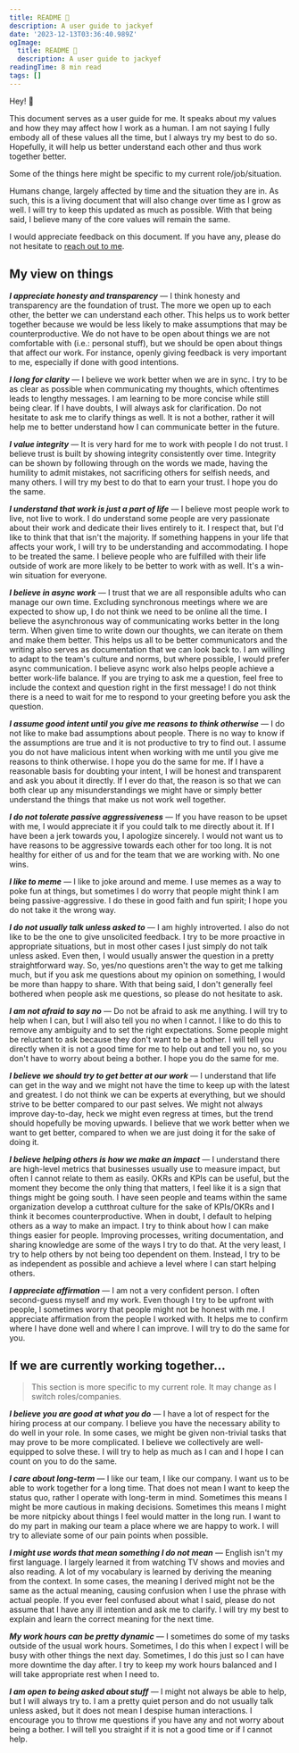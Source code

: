 ```yaml
---
title: README 📖
description: A user guide to jackyef
date: '2023-12-13T03:36:40.989Z'
ogImage:
  title: README 📖
  description: A user guide to jackyef
readingTime: 8 min read
tags: []
---
```


Hey! 👋

This document serves as a user guide for me. 
It speaks about my values and how they may affect how I work as a human.
I am not saying I fully embody all of these values all the time, but I always try my best to do so.
Hopefully, it will help us better understand each other and thus work together better.

Some of the things here might be specific to my current role/job/situation.

Humans change, largely affected by time and the situation they are in. As such, this is a living document
that will also change over time as I grow as well. I will try to keep this updated as much as possible.
With that being said, I believe many of the core values will remain the same.

I would appreciate feedback on this document. If you have any, please do not hesitate to [reach out to me](https://twitter.com/jackyef__).

## My view on things

*__I appreciate honesty and transparency__* — I think honesty and transparency are the foundation of trust. 
The more we open up to each other, the better we can understand each other. This helps us to work better together
because we would be less likely to make assumptions that may be counterproductive. We do not have to be open about 
things we are not comfortable with (i.e.: personal stuff), but we should be open about things that affect our work.
For instance, openly giving feedback is very important to me, especially if done with good intentions.

*__I long for clarity__* — I believe we work better when we are in sync. I try to be as clear as possible when communicating 
my thoughts, which oftentimes leads to lengthy messages. I am learning to be more concise while still being clear. If I have doubts,
I will always ask for clarification. Do not hesitate to ask me to clarify things as well. It is not a bother, rather it will 
help me to better understand how I can communicate better in the future.

*__I value integrity__* — It is very hard for me to work with people I do not trust. I believe trust is built by
showing integrity consistently over time. Integrity can be shown by following through on the words we made, having the humility to 
admit mistakes, not sacrificing others for selfish needs, and many others. I will try my best to do that to earn your trust. I hope you do the same.

*__I understand that work is just a part of life__* — I believe most people work to live, not live to work. I do understand some 
people are very passionate about their work and dedicate their lives entirely to it. I respect that, but I'd like to think that that isn't the majority.
If something happens in your life that affects your work, I will try to be understanding and accommodating. I hope to be treated the same. I believe people who are 
fulfilled with their life outside of work are more likely to be better to work with as well. It's a win-win situation for everyone.

*__I believe in async work__* — I trust that we are all responsible adults who can manage our own time. Excluding 
synchronous meetings where we are expected to show up, I do not think we need to be online all the time. I believe the asynchronous way
of communicating works better in the long term. When given time to write down our thoughts, we can iterate on them and make them better.
This helps us all to be better communicators and the writing also serves as documentation that we can look back to. 
I am willing to adapt to the team's culture and norms, but where possible, I would prefer async communication. I believe async work also 
helps people achieve a better work-life balance. If you are trying to ask me a question, feel free to include the context and question right in 
the first message! I do not think there is a need to wait for me to respond to your greeting before you ask the question.

*__I assume good intent until you give me reasons to think otherwise__* — I do not like to make bad assumptions about people. 
There is no way to know if the assumptions are true and it is not productive to try to find out. I assume you do not 
have malicious intent when working with me until you give me reasons to think otherwise. I hope you do the same for me.
If I have a reasonable basis for doubting your intent, I will be honest and transparent and ask you about it directly.
If I ever do that, the reason is so that we can both clear up any misunderstandings we might have or simply better understand 
the things that make us not work well together.

*__I do not tolerate passive aggressiveness__* — If you have reason to be upset with me, I would appreciate it if you could talk to me directly about it.
If I have been a jerk towards you, I apologize sincerely. I would not want us to have reasons to be aggressive towards each other for too long.
It is not healthy for either of us and for the team that we are working with. No one wins.

*__I like to meme__* — I like to joke around and meme. I use memes as a way to poke fun at things, but sometimes I do worry that people 
might think I am being passive-aggressive. I do these in good faith and fun spirit; I hope you do not take it the wrong way.

*__I do not usually talk unless asked to__* — I am highly introverted. I also do not like to be the one to give unsolicited feedback.
I try to be more proactive in appropriate situations, but in most other cases I just simply do not talk unless asked. Even then, I would 
usually answer the question in a pretty straightforward way. So, yes/no questions aren't the way to get me talking much, but if you ask me 
questions about my opinion on something, I would be more than happy to share. With that being said, I don't generally feel bothered when people ask me questions, so please do not hesitate to ask.

*__I am not afraid to say no__* — Do not be afraid to ask me anything. I will try to help when I can, but I will 
also tell you no when I cannot. I like to do this to remove any ambiguity and to set the right expectations. Some people might be
reluctant to ask because they don't want to be a bother. I will tell you directly when it is not a good time for me to help out and 
tell you no, so you don't have to worry about being a bother. I hope you do the same for me.

*__I believe we should try to get better at our work__* — I understand that life can get in the way and we might not have the
time to keep up with the latest and greatest. I do not think we can be experts at everything, but we should strive to 
be better compared to our past selves. We might not always improve day-to-day, heck we might even regress at times, but the trend should 
hopefully be moving upwards. I believe that we work better when we want to get better, compared to when we are just doing it for the sake of doing it.

*__I believe helping others is how we make an impact__* — I understand there are high-level metrics that businesses usually use to measure impact,
but often I cannot relate to them as easily. OKRs and KPIs can be useful, but the moment they become the only thing that matters, I feel like
it is a sign that things might be going south. I have seen people and teams within the same organization develop a cutthroat culture for the sake of 
KPIs/OKRs and I think it becomes counterproductive. When in doubt, I default to helping others as a way to make an impact. I try to 
think about how I can make things easier for people. Improving processes, writing documentation, and sharing knowledge are some of the ways I try to do that.
At the very least, I try to help others by not being too dependent on them. Instead, I try to be as independent as possible and 
achieve a level where I can start helping others.

*__I appreciate affirmation__* — I am not a very confident person. I often second-guess myself and my work. Even though I try
to be upfront with people, I sometimes worry that people might not be honest with me. I appreciate affirmation from the people
I worked with. It helps me to confirm where I have done well and where I can improve. I will try to do the same for you.

## If we are currently working together...

> This section is more specific to my current role. It may change as I switch roles/companies.

*__I believe you are good at what you do__* — I have a lot of respect for the hiring process at our company. I believe 
you have the necessary ability to do well in your role. In some cases, we might be given non-trivial tasks that may 
prove to be more complicated. I believe we collectively are well-equipped to solve these. I will try to help as much as I can and I
hope I can count on you to do the same.

*__I care about long-term__* — I like our team, I like our company. I want us to be able to work together for a long time.
That does not mean I want to keep the status quo, rather I operate with long-term in mind. Sometimes this means I might be 
more cautious in making decisions. Sometimes this means I might be more nitpicky about things I feel would matter in the long run.
I want to do my part in making our team a place where we are happy to work. I will try to alleviate some of our pain points 
when possible.

*__I might use words that mean something I do not mean__* — English isn't my first language. I largely learned it from 
watching TV shows and movies and also reading. A lot of my vocabulary is learned by deriving the meaning from the context.
In some cases, the meaning I derived might not be the same as the actual meaning, causing confusion when I use the phrase with
actual people. If you ever feel confused about what I said, please do not assume that I have any ill intention and ask me to clarify. 
I will try my best to explain and learn the correct meaning for the next time.

*__My work hours can be pretty dynamic__* — I sometimes do some of my tasks outside of the usual work hours. Sometimes, I do this when I expect 
I will be busy with other things the next day. Sometimes, I do this just so I can have more downtime the day after. 
I try to keep my work hours balanced and I will take appropriate rest when I need to.

*__I am open to being asked about stuff__* — I might not always be able to help, but I will always try to. I am a pretty quiet person and 
do not usually talk unless asked, but it does not mean I despise human interactions. I encourage you to throw me questions if you have 
any and not worry about being a bother. I will tell you straight if it is not a good time or if I cannot help.

